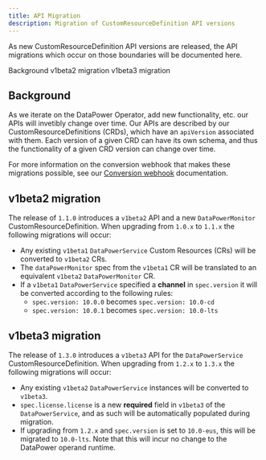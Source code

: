 ```yaml
---
title: API Migration
description: Migration of CustomResourceDefinition API versions
---
```


<PageDescription>

As new CustomResourceDefinition API versions are released, the API migrations which occur on those boundaries will be documented here.

</PageDescription>

<AnchorLinks>
  <AnchorLink>Background</AnchorLink>
  <AnchorLink>v1beta2 migration</AnchorLink>
  <AnchorLink>v1beta3 migration</AnchorLink>
</AnchorLinks>

## Background

As we iterate on the DataPower Operator, add new functionality, etc. our APIs will invetibly change over time. Our APIs are described by our CustomResourceDefinitions (CRDs), which have an `apiVersion` associated with them. Each version of a given CRD can have its own schema, and thus the functionality of a given CRD version can change over time.

For more information on the conversion webhook that makes these migrations possible, see our [Conversion webhook](/features/webhooks#conversion-webhook) documentation.

## v1beta2 migration

The release of `1.1.0` introduces a `v1beta2` API and a new `DataPowerMonitor` CustomResourceDefinition. When upgrading from `1.0.x` to `1.1.x` the following migrations will occur:

- Any existing `v1beta1` `DataPowerService` Custom Resources (CRs) will be converted to `v1beta2` CRs.
- The `dataPowerMonitor` spec from the `v1beta1` CR will be translated to an equivalent `v1beta2` `DataPowerMonitor` CR.
- If a `v1beta1` `DataPowerService` specified a **channel** in `spec.version` it will be converted according to the following rules:
  - `spec.version: 10.0.0` becomes `spec.version: 10.0-cd`
  - `spec.version: 10.0.1` becomes `spec.version: 10.0-lts`

## v1beta3 migration

The release of `1.3.0` introduces a `v1beta3` API for the `DataPowerService` CustomResourceDefinition. When upgrading from `1.2.x` to `1.3.x` the following migrations will occur:

- Any existing `v1beta2` `DataPowerService` instances will be converted to `v1beta3`.
- `spec.license.license` is a new **required** field in `v1beta3` of the `DataPowerService`, and as such will be automatically populated during migration.
- If upgrading from `1.2.x` and `spec.version` is set to `10.0-eus`, this will be migrated to `10.0-lts`. Note that this will incur no change to the DataPower operand runtime.
